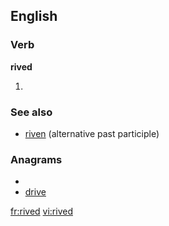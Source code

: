 ==English==

===Verb===
'''rived'''

# {{past of|[[rive]]}}

===See also===
* [[riven]] (alternative past participle)

===Anagrams===
* {{alphagram|deirv}}
* [[drive]]

[[fr:rived]]
[[vi:rived]]